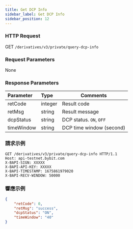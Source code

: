 ```yaml
---
title: Get DCP Info
sidebar_label: Get DCP Info
sidebar_position: 12
---
```


### HTTP Request
GET `/derivatives/v3/private/query-dcp-info`

### Request Parameters
None

### Response Parameters
| Parameter | Type | Comments|
|:----- |:-----|----- |
|retCode |integer |Result code|
|retMsg |string |Result message|
|dcpStatus |string |DCP status. `ON`, `OFF`|
|timeWindow |string |DCP time window (second)|

### 請求示例

```http
GET /derivatives/v3/private/query-dcp-info HTTP/1.1
Host: api-testnet.bybit.com
X-BAPI-SIGN: XXXXX
X-BAPI-API-KEY: XXXXX
X-BAPI-TIMESTAMP: 1675861979020
X-BAPI-RECV-WINDOW: 50000
```

### 響應示例

```json
{
    "retCode": 0,
    "retMsg": "success",
    "dcpStatus": "ON",
    "timeWindow": "40"
}
```